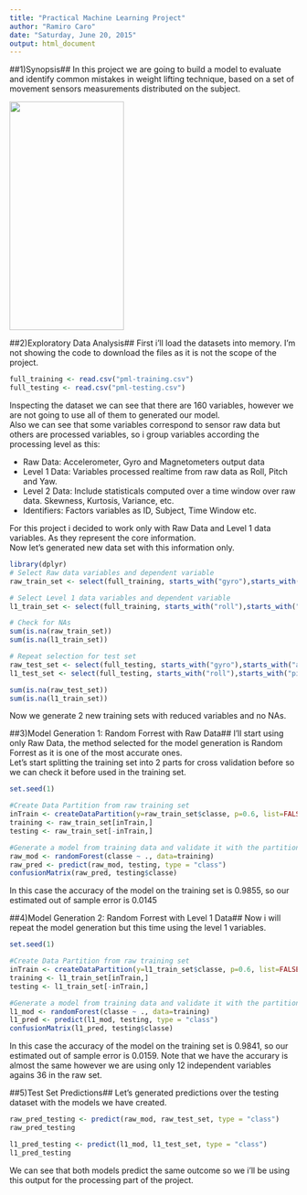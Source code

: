 ```yaml
---
title: "Practical Machine Learning Project"
author: "Ramiro Caro"
date: "Saturday, June 20, 2015"
output: html_document
---
```

  
  
##1)Synopsis##
In this project we are going to build a model to evaluate and identify common mistakes in weight lifting technique, based on a set of movement sensors measurements distributed on the subject.  

<img src="on-body-sensing.png" width="200" height="400" align="middle">  

##2)Exploratory Data Analysis##
First i'll load the datasets into memory. I'm not showing the code to download the files as it is not the scope of the project.

```r
full_training <- read.csv("pml-training.csv")
full_testing <- read.csv("pml-testing.csv")
```

Inspecting the dataset we can see that there are 160 variables, however we are not going to use all of them to generated our model.  
Also we can see that some variables correspond to sensor raw data but others are processed variables, so i group variables according the processing level as this:

- Raw Data: Accelerometer, Gyro and Magnetometers output data
- Level 1 Data: Variables processed realtime from raw data as Roll, Pitch and Yaw.
- Level 2 Data: Include statisticals computed over a time window over raw data. Skewness, Kurtosis, Variance, etc.
- Identifiers: Factors variables as ID, Subject, Time Window etc.

For this project i decided to work only with Raw Data and Level 1 data variables. As they represent the core information.  
Now let's generated new data set with this information only.

```r
library(dplyr)
# Select Raw data variables and dependent variable
raw_train_set <- select(full_training, starts_with("gyro"),starts_with("accel"),starts_with("magnet"),classe)

# Select Level 1 data variables and dependent variable
l1_train_set <- select(full_training, starts_with("roll"),starts_with("pitch"),starts_with("yaw"),classe)

# Check for NAs
sum(is.na(raw_train_set))
sum(is.na(l1_train_set))

# Repeat selection for test set
raw_test_set <- select(full_testing, starts_with("gyro"),starts_with("accel"),starts_with("magnet"))
l1_test_set <- select(full_testing, starts_with("roll"),starts_with("pitch"),starts_with("yaw"))

sum(is.na(raw_test_set))
sum(is.na(l1_train_set))

```

Now we generate 2 new training sets with reduced variables and no NAs.

##3)Model Generation 1: Random Forrest with Raw Data##
I'll start using only Raw Data, the method selected for the model generation is Random Forrest as it is one of the most accurate ones.  
Let's start splitting the training set into 2 parts for cross validation before so we can check it before used in the training set.
```r
set.seed(1)

#Create Data Partition from raw training set
inTrain <- createDataPartition(y=raw_train_set$classe, p=0.6, list=FALSE)
training <- raw_train_set[inTrain,]
testing <- raw_train_set[-inTrain,]

#Generate a model from training data and validate it with the partition made
raw_mod <- randomForest(classe ~ ., data=training)
raw_pred <- predict(raw_mod, testing, type = "class")
confusionMatrix(raw_pred, testing$classe)
```
In this case the accuracy of the model on the training set is 0.9855, so our estimated out of sample error is 0.0145

##4)Model Generation 2: Random Forrest with Level 1 Data##
Now i will repeat the model generation but this time using the level 1 variables.

```r
set.seed(1)

#Create Data Partition from raw training set
inTrain <- createDataPartition(y=l1_train_set$classe, p=0.6, list=FALSE)
training <- l1_train_set[inTrain,]
testing <- l1_train_set[-inTrain,]

#Generate a model from training data and validate it with the partition made
l1_mod <- randomForest(classe ~ ., data=training)
l1_pred <- predict(l1_mod, testing, type = "class")
confusionMatrix(l1_pred, testing$classe)
```
In this case the accuracy of the model on the training set is 0.9841, so our estimated out of sample error is 0.0159. Note that we have the accurary is almost the same however we are using only 12 independent variables agains 36 in the raw set.

##5)Test Set Predictions##
Let's generated predictions over the testing dataset with the models we have created.
```r
raw_pred_testing <- predict(raw_mod, raw_test_set, type = "class")
raw_pred_testing

l1_pred_testing <- predict(l1_mod, l1_test_set, type = "class")
l1_pred_testing
```

We can see that both models predict the same outcome so we i'll be using this output for the processing part of the project.
